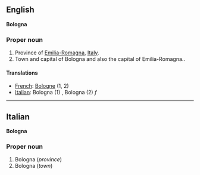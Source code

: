 ==English==
'''Bologna'''

===Proper noun===

#Province of [[Emilia-Romagna]], [[Italy]].
#Town and capital of Bologna and also the capital of Emilia-Romagna..

====Translations====

*[[French]]: [[Bologne]] (1, 2)
*[[Italian]]: Bologna (1) '' '', Bologna (2) ''f''

----

==Italian==
'''Bologna'''

===Proper noun===

#Bologna (''province'')
#Bologna (''town'')